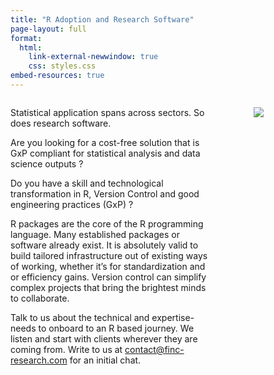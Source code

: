 ```yaml
---
title: "R Adoption and Research Software"
page-layout: full
format: 
  html:
    link-external-newwindow: true
    css: styles.css
embed-resources: true
---
```


:::::: columns
::: {.column width="70%"}
Statistical application spans across sectors. So does research software.

Are you looking for a cost-free solution that is GxP compliant for statistical analysis and data science outputs ?

Do you have a skill and technological transformation in R, Version Control and good engineering practices (GxP) ?

R packages are the core of the R programming language. Many established packages or software already exist. It is absolutely valid to build tailored infrastructure out of existing ways of working, whether it's for standardization and or efficiency gains. Version control can simplify complex projects that bring the brightest minds to collaborate.

Talk to us about the technical and expertise-needs to onboard to an R based journey. We listen and start with clients wherever they are coming from. Write to us at [contact\@finc-research.com](email:%20contact@finc-research.com) for an initial chat.
:::

::: {.column width="5%"}
:::

::: {.column width="25%"}
![](media/finc_and_qr_transparent_final_hex-Photoroom.png)
:::
::::::
